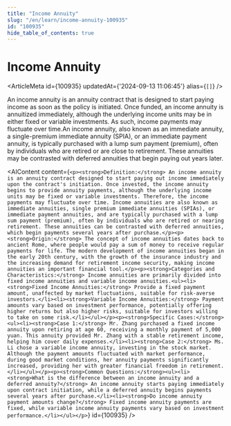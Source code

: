 ```yaml
---
title: "Income Annuity"
slug: "/en/learn/income-annuity-100935"
id: "100935"
hide_table_of_contents: true
---
```



# Income Annuity

<ArticleMeta id={100935} updatedAt={'2024-09-13 11:06:45'} alias={`[]`} />
<div className='border-solid border-b border-t-0 my-4 border-[var(--ifm-color-gray-300)]' />

An income annuity is an annuity contract that is designed to start paying income as soon as the policy is initiated. Once funded, an income annuity is annuitized immediately, although the underlying income units may be in either fixed or variable investments. As such, income payments may fluctuate over time.An income annuity, also known as an immediate annuity, a single-premium immediate annuity (SPIA), or an immediate payment annuity, is typically purchased with a lump sum payment (premium), often by individuals who are retired or are close to retirement. These annuities may be contrasted with deferred annuities that begin paying out years later.

<AIContent content={`<p><strong>Definition:</strong> An income annuity is an annuity contract designed to start paying out income immediately upon the contract's initiation. Once invested, the income annuity begins to provide annuity payments, although the underlying income units may be fixed or variable investments. Therefore, the income payments may fluctuate over time. Income annuities are also known as immediate annuities, single premium immediate annuities (SPIAs), or immediate payment annuities, and are typically purchased with a lump sum payment (premium), often by individuals who are retired or nearing retirement. These annuities can be contrasted with deferred annuities, which begin payments several years after purchase.</p><p><strong>Origin:</strong> The concept of income annuities dates back to ancient Rome, where people would pay a sum of money to receive regular payments for life. The modern development of income annuities began in the early 20th century, with the growth of the insurance industry and the increasing demand for retirement income security, making income annuities an important financial tool.</p><p><strong>Categories and Characteristics:</strong> Income annuities are primarily divided into fixed income annuities and variable income annuities.<ul><li><strong>Fixed Income Annuities:</strong> Provide a fixed payment amount, unaffected by market fluctuations, suitable for risk-averse investors.</li><li><strong>Variable Income Annuities:</strong> Payment amounts vary based on investment performance, potentially offering higher returns but also higher risks, suitable for investors willing to take on some risk.</li></ul></p><p><strong>Specific Cases:</strong><ul><li><strong>Case 1:</strong> Mr. Zhang purchased a fixed income annuity upon retiring at age 60, receiving a monthly payment of 5,000 yuan. This annuity provided Mr. Zhang with a stable retirement income, helping him cover daily expenses.</li><li><strong>Case 2:</strong> Ms. Li chose a variable income annuity, investing in the stock market. Although the payment amounts fluctuated with market performance, during good market conditions, her annuity payments significantly increased, providing her with greater financial freedom in retirement.</li></ul></p><p><strong>Common Questions:</strong><ul><li><strong>What is the difference between an income annuity and a deferred annuity?</strong> An income annuity starts paying immediately upon contract initiation, while a deferred annuity begins payments several years after purchase.</li><li><strong>Do income annuity payment amounts change?</strong> Fixed income annuity payments are fixed, while variable income annuity payments vary based on investment performance.</li></ul></p>`} id={100935} />
